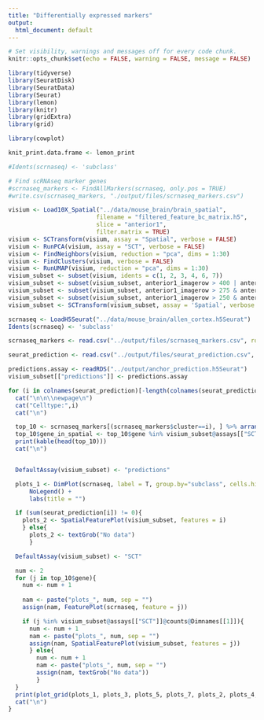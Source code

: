 ```yaml
---
title: "Differentially expressed markers"
output:
  html_document: default
---
```


```r
# Set visibility, warnings and messages off for every code chunk.
knitr::opts_chunk$set(echo = FALSE, warning = FALSE, message = FALSE)
```
```r
library(tidyverse)
library(SeuratDisk)
library(SeuratData)
library(Seurat)
library(lemon)
library(knitr)
library(gridExtra)
library(grid)

library(cowplot)

knit_print.data.frame <- lemon_print
```


```r
#Idents(scrnaseq) <- 'subclass'
```

```r
# Find scRNAseq marker genes
#scrnaseq_markers <- FindAllMarkers(scrnaseq, only.pos = TRUE)
#write.csv(scrnaseq_markers, "./output/files/scrnaseq_markers.csv")
```
```r
visium <- Load10X_Spatial("../data/mouse_brain/brain_spatial",
                         filename = "filtered_feature_bc_matrix.h5",
                         slice = "anterior1",
                         filter.matrix = TRUE)
visium <- SCTransform(visium, assay = "Spatial", verbose = FALSE)
visium <- RunPCA(visium, assay = "SCT", verbose = FALSE)
visium <- FindNeighbors(visium, reduction = "pca", dims = 1:30)
visium <- FindClusters(visium, verbose = FALSE)
visium <- RunUMAP(visium, reduction = "pca", dims = 1:30)
visium_subset <- subset(visium, idents = c(1, 2, 3, 4, 6, 7))
visium_subset <- subset(visium_subset, anterior1_imagerow > 400 | anterior1_imagecol < 150, invert = TRUE)
visium_subset <- subset(visium_subset, anterior1_imagerow > 275 & anterior1_imagecol > 370, invert = TRUE)
visium_subset <- subset(visium_subset, anterior1_imagerow > 250 & anterior1_imagecol > 440, invert = TRUE)
visium_subset <- SCTransform(visium_subset, assay = 'Spatial', verbose = FALSE) %>% RunPCA(verbose = FALSE)


```

```r
scrnaseq <- LoadH5Seurat("../data/mouse_brain/allen_cortex.h5Seurat")
Idents(scrnaseq) <- 'subclass'

scrnaseq_markers <- read.csv("../output/files/scrnaseq_markers.csv", row.names = 1)

seurat_prediction <- read.csv("../output/files/seurat_prediction.csv", row.names = 1, check.names=FALSE)

predictions.assay <- readRDS("../output/anchor_prediction.h5Seurat")
visium_subset[["predictions"]] <- predictions.assay
```



```r
for (i in colnames(seurat_prediction)[-length(colnames(seurat_prediction))]){ # remove "max"
  cat("\n\n\\newpage\n")
  cat("Celltype:",i)
  cat("\n")

  top_10 <- scrnaseq_markers[(scrnaseq_markers$cluster==i), ] %>% arrange(desc(avg_log2FC)) %>% head(3)
  top_10$gene_in_spatial <- top_10$gene %in% visium_subset@assays[["SCT"]]@counts@Dimnames[[1]]
  print(kable(head(top_10)))
  cat("\n")


  DefaultAssay(visium_subset) <- "predictions"

  plots_1 <- DimPlot(scrnaseq, label = T, group.by="subclass", cells.highlight = WhichCells(scrnaseq, idents = i), repel = TRUE) +
      NoLegend() +
      labs(title = "")

  if (sum(seurat_prediction[i]) != 0){
    plots_2 <- SpatialFeaturePlot(visium_subset, features = i)
    } else{
      plots_2 <- textGrob("No data")
      }

  DefaultAssay(visium_subset) <- "SCT"

  num <- 2
  for (j in top_10$gene){
    num <- num + 1
    
    nam <- paste("plots_", num, sep = "")
    assign(nam, FeaturePlot(scrnaseq, feature = j))

    if (j %in% visium_subset@assays[["SCT"]]@counts@Dimnames[[1]]){
      num <- num + 1
      nam <- paste("plots_", num, sep = "")
      assign(nam, SpatialFeaturePlot(visium_subset, features = j))
      } else{
        num <- num + 1
        nam <- paste("plots_", num, sep = "")
        assign(nam, textGrob("No data"))
        }
  }
  print(plot_grid(plots_1, plots_3, plots_5, plots_7, plots_2, plots_4, plots_6, plots_8, ncol = 4, nrow = 2))
  cat("\n")
}

```